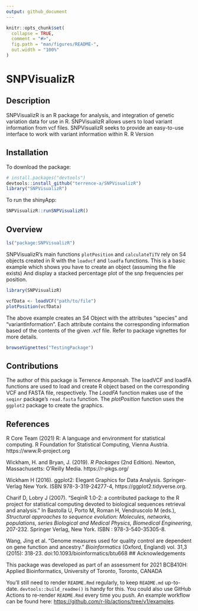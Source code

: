 ```yaml
---
output: github_document
---
```


<!-- README.md is generated from README.Rmd. Please edit that file -->

```r
knitr::opts_chunk$set(
  collapse = TRUE,
  comment = "#>",
  fig.path = "man/figures/README-",
  out.width = "100%"
)
```

# SNPVisualizR

<!-- badges: start -->
<!-- badges: end -->

## Description 
SNPVisualizR is an R package for analysis, and integration of genetic variation data for use in R. SNPVisualizR allows users to load variant information from vcf files. SNPVisualizR seeks to provide an easy-to-use interface to work with variant information within R.
R Version

## Installation

To download the package:

``` r
# install.packages("devtools")
devtools::install_github("terrence-a/SNPVisualizR")
library("SNPVisualizR")
```

To run the shinyApp:

```r
SNPVisualizR::runSNPVisualizR()
```

## Overview

```r
ls("package:SNPVisualizR")
```

SNPVisualizR's main functions `plotPosition` and `calculateTiTV` rely on S4 objects created in R with the `loadvcf` and `loadfa` functions.
This is a basic example which shows you have to create an object (assuming the file exists)
And display a stacked percentage plot of the snp frequencies per position.

```r
library(SNPVisualizR)

vcfData <- loadVCF("path/to/file")
plotPosition(vcfData)
```
The above example creates an S4 Object with the attributes "species" and "variantInformation". Each attribute contains the corresponding information based of the contents of the given .vcf file. Refer to package vignettes for more details.

```r
browseVignettes("TestingPackage")
```

## Contributions

The author of this package is Terrence Amponsah. The loadVCF and loadFA functions are used to load and create R object based on the corresponding VCF and FASTA file, respectively. The *LoadFA* function makes use of the `seqinr` package's `read.fasta` function.  The *plotPosition* function uses the `ggplot2` package to create the graphics.

## References
R Core Team (2021) R: A language and environment for statistical computing. R Foundation for Statistical Computing, Vienna Austria. https://www.R-project.org

Wickham, H. and Bryan, J. (2019). *R Packages* (2nd Edition). Newton, Massachusetts: O'Reilly Media. https://r-pkgs.org/

Wickham H (2016). ggplot2: Elegant Graphics for Data Analysis. Springer-Verlag New York. ISBN 978-3-319-24277-4, https://ggplot2.tidyverse.org.

Charif D, Lobry J (2007). “SeqinR 1.0-2: a contributed package to the R project for statistical computing devoted to biological sequences retrieval and analysis.” In Bastolla U, Porto M, Roman H, Vendruscolo M (eds.), *Structural approaches to sequence evolution: Molecules, networks, populations, series Biological and Medical Physics, Biomedical Engineering*, 207-232. Springer Verlag, New York. ISBN : 978-3-540-35305-8.

Wang, Jing et al. “Genome measures used for quality control are dependent on gene function and ancestry.” *Bioinformatics* (Oxford, England) vol. 31,3 (2015): 318-23. doi:10.1093/bioinformatics/btu668
## Acknowledgements

This package was developed as part of an assessment for 2021 BCB410H: Applied Bioinformatics, University of Toronto, Toronto, CANADA


You'll still need to render `README.Rmd` regularly, to keep `README.md` up-to-date. `devtools::build_readme()` is handy for this. You could also use GitHub Actions to re-render `README.Rmd` every time you push. An example workflow can be found here: <https://github.com/r-lib/actions/tree/v1/examples>.
